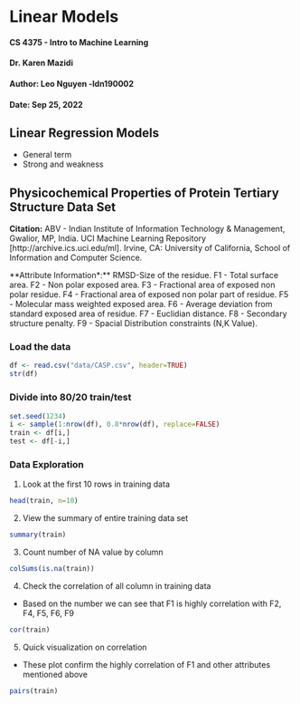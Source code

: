 # Linear Models

#### CS 4375 - Intro to Machine Learning
#### Dr. Karen Mazidi
#### Author: Leo Nguyen -ldn190002
#### Date: Sep 25, 2022


## Linear Regression Models
- General term
- Strong and weakness


## Physicochemical Properties of Protein Tertiary Structure Data Set
**Citation:** 
ABV - Indian Institute of Information Technology & Management, Gwalior, MP, India.
UCI Machine Learning Repository [http://archive.ics.uci.edu/ml]. Irvine, CA: University of California, School of Information and Computer Science.

**Attribute Information*:**
RMSD-Size of the residue.
F1 - Total surface area.
F2 - Non polar exposed area.
F3 - Fractional area of exposed non polar residue.
F4 - Fractional area of exposed non polar part of residue.
F5 - Molecular mass weighted exposed area.
F6 - Average deviation from standard exposed area of residue.
F7 - Euclidian distance.
F8 - Secondary structure penalty.
F9 - Spacial Distribution constraints (N,K Value).

### Load the data
```r
df <- read.csv("data/CASP.csv", header=TRUE)
str(df)
```
### Divide into 80/20 train/test

```r
set.seed(1234)
i <- sample(1:nrow(df), 0.8*nrow(df), replace=FALSE)
train <- df[i,]
test <- df[-i,]
```

### Data Exploration
1. Look at the first 10 rows in training data
```r
head(train, n=10)
```
2. View the summary of entire training data set
```r
summary(train)
```
3. Count number of NA value by column
```r
colSums(is.na(train)) 
```
4. Check the correlation of all column in training data
- Based on the number we can see that F1 is highly correlation with F2, F4, F5, F6, F9
```r
cor(train)
```
5. Quick visualization on correlation 
- These plot confirm the highly correlation of F1 and other attributes mentioned  above
```r
pairs(train)
```


